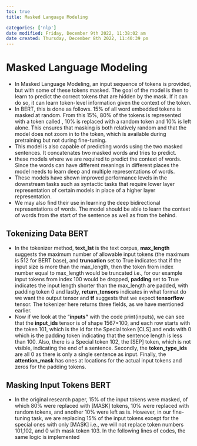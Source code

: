 ```yaml
---
toc: true
title: Masked Language Modeling

categories: ['nlp']
date modified: Friday, December 9th 2022, 11:38:02 am
date created: Thursday, December 8th 2022, 11:40:39 pm
---
```


# Masked Language Modeling

- In Masked Language Modeling, an input sequence of tokens is provided, but with some of these tokens masked. The goal of the model is then to learn to predict the correct tokens that are hidden by the mask. If it can do so, it can learn token-level information given the context of the token.
- In BERT, this is done as follows. 15% of all word embedded tokens is masked at random. From this 15%, 80% of the tokens is represented with a token called , 10% is replaced with a random token and 10% is left alone. This ensures that masking is both relatively random and that the model does not zoom in to the token, which is available during pretraining but not during fine-tuning.
- This model is also capable of predicting words using the two masked sentences. It concatenates two masked words and tries to predict.
- these models where we are required to predict the context of words. Since the words can have different meanings in different places the model needs to learn deep and multiple representations of words.
- These models have shown improved performance levels in the downstream tasks such as syntactic tasks that require lower layer representation of certain models in place of a higher layer representation.
- We may also find their use in learning the deep bidirectional representations of words. The model should be able to learn the context of words from the start of the sentence as well as from the behind.

## Tokenizing Data BERT
- In the tokenizer method, **text_lst** is the text corpus, **max_length** suggests the maximum number of allowable input tokens (the maximum is 512 for BERT base), and **truncation** set to True indicates that if the input size is more than the max_length, then the token from index number equal to max_length would be truncated i.e., for our example input tokens from index 100 would be dropped, **padding** set to True indicates the input length shorter than the max_length are padded, with padding token 0 and lastly, **return_tensors** indicates in what format do we want the output tensor and **tf** suggests that we expect **tensorflow** tensor. The tokenizer here returns three fields, as we have mentioned earlier.
- Now if we look at the “**inputs”** with the code print(inputs), we can see that the **input_ids** tensor is of shape 1567×100, and each row starts with the token 101, which is the id for the Special token [CLS] and ends with 0 which is the padding token indicating that the sentence length is less than 100. Also, there is a Special token 102, the [SEP] token, which is not visible, indicating the end of a sentence. Secondly, the **token_type_ids** are all 0 as there is only a single sentence as input. Finally, the **attention_mask** has ones at locations for the actual input tokens and zeros for the padding tokens.

## Masking Input Tokens BERT
- In the original research paper, 15% of the input tokens were masked, of which 80% were replaced with [MASK] tokens, 10% were replaced with random tokens, and another 10% were left as is. However, in our fine-tuning task, we are replacing 15% of the input tokens except for the special ones with only [MASK] i.e., we will not replace token numbers 101,102, and 0 with mask token 103. In the following lines of codes, the same logic is implemented



